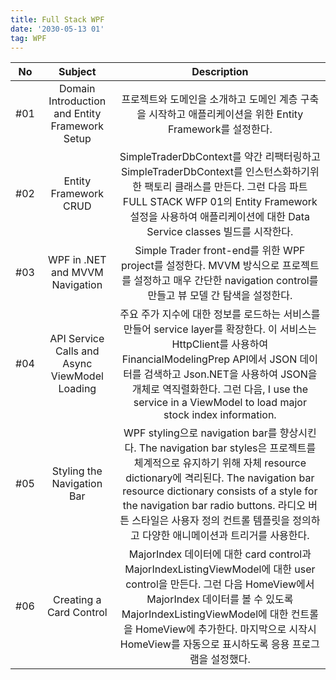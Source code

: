 ```yaml
---
title: Full Stack WPF 
date: '2030-05-13 01'
tag: WPF
---
```


|No|Subject|Description|
|:-:|:-:|:-:|
|#01| Domain Introduction and Entity Framework Setup | 프로젝트와 도메인을 소개하고 도메인 계층 구축을 시작하고 애플리케이션을 위한 Entity Framework를 설정한다.|
|#02| Entity Framework CRUD | SimpleTraderDbContext를 약간 리팩터링하고 SimpleTraderDbContext를 인스턴스화하기위한 팩토리 클래스를 만든다. 그런 다음 파트 FULL STACK WFP 01의 Entity Framework 설정을 사용하여 애플리케이션에 대한 Data Service classes 빌드를 시작한다.|
|#03| WPF in .NET and MVVM Navigation | Simple Trader front-end를 위한 WPF project를 설정한다. MVVM 방식으로 프로젝트를 설정하고 매우 간단한 navigation control를 만들고 뷰 모델 간 탐색을 설정한다.|
|#04| API Service Calls and Async ViewModel Loading | 주요 주가 지수에 대한 정보를 로드하는 서비스를 만들어 service layer를 확장한다. 이 서비스는 HttpClient를 사용하여 FinancialModelingPrep API에서 JSON 데이터를 검색하고 Json.NET을 사용하여 JSON을 개체로 역직렬화한다. 그런 다음, I use the service in a ViewModel to load major stock index information.|
|#05| Styling the Navigation Bar | WPF styling으로 navigation bar를 향상시킨다. The navigation bar styles은 프로젝트를 체계적으로 유지하기 위해 자체 resource dictionary에 격리된다. The navigation bar resource dictionary consists of a style for the navigation bar radio buttons. 라디오 버튼 스타일은 사용자 정의 컨트롤 템플릿을 정의하고 다양한 애니메이션과 트리거를 사용한다.|
|#06| Creating a Card Control | MajorIndex 데이터에 대한 card control과 MajorIndexListingViewModel에 대한 user control을 만든다. 그런 다음 HomeView에서 MajorIndex 데이터를 볼 수 있도록 MajorIndexListingViewModel에 대한 컨트롤을 HomeView에 추가한다. 마지막으로 시작시 HomeView를 자동으로 표시하도록 응용 프로그램을 설정했다.|